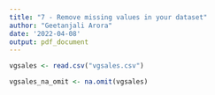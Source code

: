 ```yaml
---
title: "7 - Remove missing values in your dataset"
author: "Geetanjali Arora"
date: '2022-04-08'
output: pdf_document
---
```


```r
vgsales <- read.csv("vgsales.csv")
```

```r
vgsales_na_omit <- na.omit(vgsales)
```
